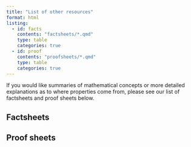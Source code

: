```yaml
---
title: "List of other resources"
format: html
listing:
  - id: facts
    contents: "factsheets/*.qmd"
    type: table
    categories: true
  - id: proof
    contents: "proofsheets/*.qmd"
    type: table
    categories: true
---
```


If you would like summaries of mathematical concepts or more detailed explanations as to where properties come from, please see our list of factsheets and proof sheets below.

## Factsheets {-}

:::{#facts}
:::

## Proof sheets {-}

:::{#proof}
:::

